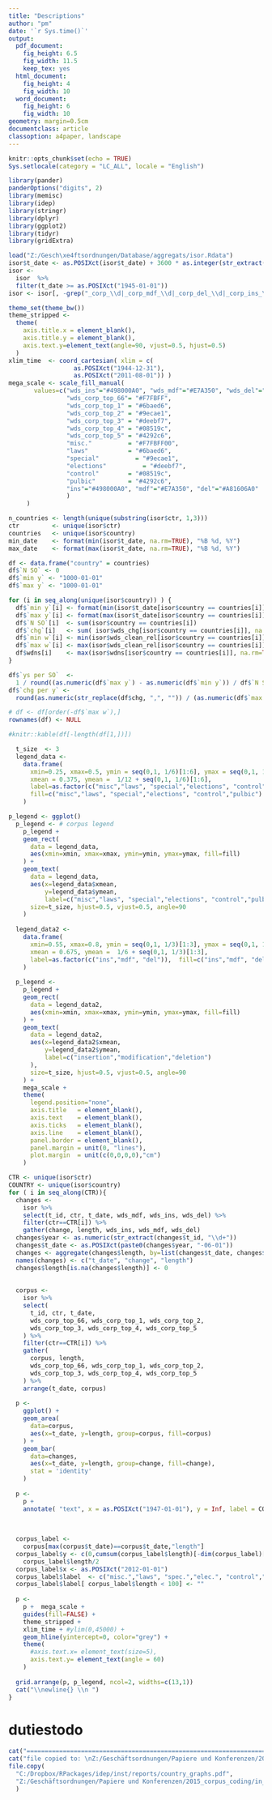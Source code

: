```yaml
---
title: "Descriptions"
author: "pm"
date: '`r Sys.time()`'
output:
  pdf_document:
    fig_height: 6.5
    fig_width: 11.5
    keep_tex: yes
  html_document:
    fig_height: 4
    fig_width: 10
  word_document:
    fig_height: 6
    fig_width: 10
geometry: margin=0.5cm
documentclass: article
classoption: a4paper, landscape
---
```


```r
knitr::opts_chunk$set(echo = TRUE)
Sys.setlocale(category = "LC_ALL", locale = "English")
```

\pagebreak{}


```r
library(pander)
panderOptions("digits", 2)
library(memisc)
library(idep)
library(stringr)
library(dplyr)
library(ggplot2)
library(tidyr)
library(gridExtra)
```

```r
load("Z:/Gesch\xe4ftsordnungen/Database/aggregats/isor.Rdata")
isor$t_date <- as.POSIXct(isor$t_date) + 3600 * as.integer(str_extract(isor$t_id, "\\d$"))
isor <- 
  isor  %>% 
  filter(t_date >= as.POSIXct("1945-01-01")) 
isor <- isor[, -grep("_corp_\\d|_corp_mdf_\\d|_corp_del_\\d|_corp_ins_\\d", names(isor))]
```

```r
theme_set(theme_bw())
theme_stripped <- 
  theme(
    axis.title.x = element_blank(),
    axis.title.y = element_blank(),
    axis.text.y=element_text(angle=90, vjust=0.5, hjust=0.5)
  ) 
xlim_time  <- coord_cartesian( xlim = c(
                  as.POSIXct("1944-12-31"),              
                  as.POSIXct("2011-08-01")) ) 
mega_scale <- scale_fill_manual(
       values=c("wds_ins"="#498000A0", "wds_mdf"="#E7A350", "wds_del"="#A81606A0",
                "wds_corp_top_66"= "#F7FBFF", 
                "wds_corp_top_1" = "#6baed6",
                "wds_corp_top_2" = "#9ecae1",  
                "wds_corp_top_3" = "#deebf7",
                "wds_corp_top_4" = "#08519c", 
                "wds_corp_top_5" = "#4292c6",
                "misc."          = "#F7FBFF00",
                "laws"           = "#6baed6", 
                "special"          = "#9ecae1",
                "elections"          = "#deebf7", 
                "control"        = "#08519c",
                "pulbic"         = "#4292c6",
                "ins"="#498000A0", "mdf"="#E7A350", "del"="#A81606A0"
                )
     )
```


```r
n_countries <- length(unique(substring(isor$ctr, 1,3)))
ctr         <- unique(isor$ctr)
countries   <- unique(isor$country)
min_date    <- format(min(isor$t_date, na.rm=TRUE), "%B %d, %Y")
max_date    <- format(max(isor$t_date, na.rm=TRUE), "%B %d, %Y")
```


```r
df <- data.frame("country" = countries)
df$`N SO` <- 0
df$`min y` <- "1000-01-01"
df$`max y` <- "1000-01-01"

for (i in seq_along(unique(isor$country)) ) {
  df$`min y`[i] <- format(min(isor$t_date[isor$country == countries[i]]), "%Y")
  df$`max y`[i] <- format(max(isor$t_date[isor$country == countries[i]]), "%Y")
  df$`N SO`[i]  <- sum(isor$country == countries[i])
  df$`chg`[i]   <- sum( isor$wds_chg[isor$country == countries[i]], na.rm=TRUE)
  df$`min w`[i] <- min(isor$wds_clean_rel[isor$country == countries[i]], na.rm=TRUE)
  df$`max w`[i] <- max(isor$wds_clean_rel[isor$country == countries[i]], na.rm=TRUE)
  df$wdns[i]    <- max(isor$wdns[isor$country == countries[i]], na.rm=TRUE)
}

df$`ys per SO`  <- 
  1 / round((as.numeric(df$`max y`) - as.numeric(df$`min y`)) / df$`N SO` ,2)
df$`chg per y` <- 
  round(as.numeric(str_replace(df$chg, ",", "")) / (as.numeric(df$`max y`) - as.numeric(df$`min y`)))

# df <- df[order(-df$`max w`),]
rownames(df) <- NULL
```

```r
#knitr::kable(df[-length(df[1,])])
```


```r
  t_size  <- 3
  legend_data <- 
    data.frame(
      xmin=0.25, xmax=0.5, ymin = seq(0,1, 1/6)[1:6], ymax = seq(0,1, 1/6)[2:7], 
      xmean = 0.375, ymean =  1/12 + seq(0,1, 1/6)[1:6], 
      label=as.factor(c("misc","laws", "special","elections", "control","pulbic")),
      fill=c("misc","laws", "special","elections", "control","pulbic")
    )

p_legend <- ggplot()
  p_legend <- # corpus legend
    p_legend +
    geom_rect(
      data = legend_data,
      aes(xmin=xmin, xmax=xmax, ymin=ymin, ymax=ymax, fill=fill)
    ) +
    geom_text(
      data = legend_data,
      aes(x=legend_data$xmean, 
          y=legend_data$ymean, 
          label=c("misc","laws", "special","elections", "control","pulbic")),
      size=t_size, hjust=0.5, vjust=0.5, angle=90
    )
  
  legend_data2 <- 
    data.frame(
      xmin=0.55, xmax=0.8, ymin = seq(0,1, 1/3)[1:3], ymax = seq(0,1, 1/3)[2:4], 
      xmean = 0.675, ymean =  1/6 + seq(0,1, 1/3)[1:3], 
      label=as.factor(c("ins","mdf", "del")),  fill=c("ins","mdf", "del")
    )
  
  p_legend <- 
    p_legend +
    geom_rect(
      data = legend_data2,
      aes(xmin=xmin, xmax=xmax, ymin=ymin, ymax=ymax, fill=fill)
    ) +
    geom_text(
      data = legend_data2,
      aes(x=legend_data2$xmean, 
          y=legend_data2$ymean, 
          label=c("insertion","modification","deletion")
      ),
      size=t_size, hjust=0.5, vjust=0.5, angle=90
    ) + 
    mega_scale +  
    theme(
      legend.position="none",
      axis.title   = element_blank(),
      axis.text    = element_blank(),
      axis.ticks   = element_blank(),
      axis.line    = element_blank(),
      panel.border = element_blank(),
      panel.margin = unit(0, "lines"),
      plot.margin  = unit(c(0,0,0,0),"cm")
    ) 
```

```r
CTR <- unique(isor$ctr)
COUNTRY <- unique(isor$country)
for ( i in seq_along(CTR)){
  changes <- 
    isor %>% 
    select(t_id, ctr, t_date, wds_mdf, wds_ins, wds_del) %>% 
    filter(ctr==CTR[i]) %>% 
    gather(change, length, wds_ins, wds_mdf, wds_del)
  changes$year <- as.numeric(str_extract(changes$t_id, "\\d+"))
  changes$t_date <- as.POSIXct(paste0(changes$year, "-06-01"))
  changes <- aggregate(changes$length, by=list(changes$t_date, changes$change), sum)
  names(changes) <- c("t_date", "change", "length")
  changes$length[is.na(changes$length)] <- 0
  
  
  corpus <- 
    isor %>% 
    select(
      t_id, ctr, t_date, 
      wds_corp_top_66, wds_corp_top_1, wds_corp_top_2, 
      wds_corp_top_3, wds_corp_top_4, wds_corp_top_5
    ) %>% 
    filter(ctr==CTR[i]) %>% 
    gather(
      corpus, length, 
      wds_corp_top_66, wds_corp_top_1, wds_corp_top_2, 
      wds_corp_top_3, wds_corp_top_4, wds_corp_top_5
    ) %>% 
    arrange(t_date, corpus)
  
  p <- 
    ggplot() + 
    geom_area(
      data=corpus, 
      aes(x=t_date, y=length, group=corpus, fill=corpus)
    ) +
    geom_bar(
      data=changes, 
      aes(x=t_date, y=length, group=change, fill=change), 
      stat = 'identity'
    ) 
  
  p <- 
    p + 
    annotate( "text", x = as.POSIXct("1947-01-01"), y = Inf, label = COUNTRY[i], hjust=0, vjust=2, size=6, color="#3180AE")
  
  
  
  corpus_label <- 
    corpus[max(corpus$t_date)==corpus$t_date,"length"]
  corpus_label$y <- c(0,cumsum(corpus_label$length)[-dim(corpus_label)[1]]) + 
    corpus_label$length/2 
  corpus_label$x <- as.POSIXct("2012-01-01")
  corpus_label$label  <- c("misc.","laws", "spec.","elec.", "control","pulbic")
  corpus_label$label[ corpus_label$length < 100] <- ""
  
  p <- 
    p +  mega_scale + 
    guides(fill=FALSE) + 
    theme_stripped +
    xlim_time + #ylim(0,45000) + 
    geom_hline(yintercept=0, color="grey") +
    theme(
      #axis.text.x= element_text(size=5),
      axis.text.y= element_text(angle = 60)
    )
  
  grid.arrange(p, p_legend, ncol=2, widths=c(13,1))
  cat("\\newline{} \\n ")
}
```




\pagebreak{}

# dutiestodo

```r
cat("==========================================================================")
cat("file copied to: \nZ:/Geschäftsordnungen/Papiere und Konferenzen/2015_corpus_coding/in_progress/")
file.copy(
  "C:/Dropbox/RPackages/idep/inst/reports/country_graphs.pdf",
  "Z:/Geschäftsordnungen/Papiere und Konferenzen/2015_corpus_coding/in_progress/country_graphs.pdf", overwrite=TRUE
  )
```







